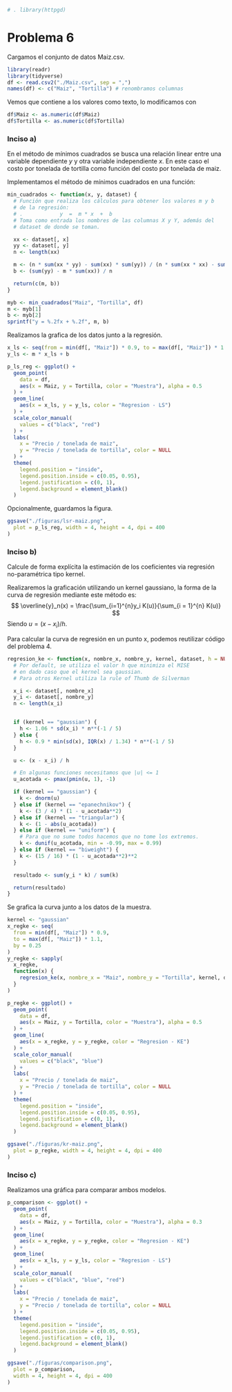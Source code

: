 ```r
# . library(httpgd)
```

# Problema 6

Cargamos el conjunto de datos Maiz.csv.
```r
library(readr)
library(tidyverse)
df <- read.csv2("./Maiz.csv", sep = ",")
names(df) <- c("Maiz", "Tortilla") # renombramos columnas
```

Vemos que contiene a los valores como texto, lo modificamos con 
```r
df$Maiz <- as.numeric(df$Maiz)
df$Tortilla <- as.numeric(df$Tortilla)
```


### Inciso a)

En el método de mínimos cuadrados se busca una relación linear entre una variable dependiente $y$ y otra variable independiente $x$. En este caso el costo por tonelada de tortilla como función del costo por tonelada de maiz.  

Implementamos el método de mínimos cuadrados en una función:

```r
min_cuadrados <- function(x, y, dataset) {
  # Función que realiza los cálculos para obtener los valores m y b
  # de la regresión:
  # .            y  =  m * x  +  b
  # Toma como entrada los nombres de las columnas X y Y, además del
  # dataset de donde se toman.

  xx <- dataset[, x]
  yy <- dataset[, y]
  n <- length(xx)

  m <- (n * sum(xx * yy) - sum(xx) * sum(yy)) / (n * sum(xx * xx) - sum(xx)**2)
  b <- (sum(yy) - m * sum(xx)) / n

  return(c(m, b))
}
```

```r
myb <- min_cuadrados("Maiz", "Tortilla", df)
m <- myb[1]
b <- myb[2]
sprintf("y = %.2fx + %.2f", m, b)
```


Realizamos la grafica de los datos junto a la regresión.
```r
x_ls <- seq(from = min(df[, "Maiz"]) * 0.9, to = max(df[, "Maiz"]) * 1.1, by = 0.25)
y_ls <- m * x_ls + b

p_ls_reg <- ggplot() +
  geom_point(
    data = df,
    aes(x = Maiz, y = Tortilla, color = "Muestra"), alpha = 0.5
  ) +
  geom_line(
    aes(x = x_ls, y = y_ls, color = "Regresion - LS")
  ) +
  scale_color_manual(
    values = c("black", "red")
  ) +
  labs(
    x = "Precio / tonelada de maiz",
    y = "Precio / tonelada de tortilla", color = NULL
  ) +
  theme(
    legend.position = "inside",
    legend.position.inside = c(0.05, 0.95),
    legend.justification = c(0, 1),
    legend.background = element_blank()
  )
```

Opcionalmente, guardamos la figura.

```r
ggsave("./figuras/lsr-maiz.png",
  plot = p_ls_reg, width = 4, height = 4, dpi = 400
)
```

### Inciso b)

Calcule de forma explícita la estimación de los coeficientes via regresión no-paramétrica tipo kernel.  

Realizaremos la graficación utilizando un kernel gaussiano, la forma de la curva de regresión mediante este método es:
$$ \overline{y}_n(x) = \frac{\sum_{i=1}^{n}y_i K(u)}{\sum_{i = 1}^{n} K(u)} $$
Siendo $u = (x-x_i)/h$.  

Para calcular la curva de regresión en un punto x, podemos reutilizar código del problema 4.

```r
regresion_ke <- function(x, nombre_x, nombre_y, kernel, dataset, h = NULL) {
  # Por default, se utiliza el valor h que minimiza el MISE
  # en dado caso que el kernel sea gaussian.
  # Para otros Kernel utiliza la rule of Thumb de Silverman

  x_i <- dataset[, nombre_x]
  y_i <- dataset[, nombre_y]
  n <- length(x_i)


  if (kernel == "gaussian") {
    h <- 1.06 * sd(x_i) * n**(-1 / 5)
  } else {
    h <- 0.9 * min(sd(x), IQR(x) / 1.34) * n**(-1 / 5)
  }

  u <- (x - x_i) / h

  # En algunas funciones necesitamos que |u| <= 1
  u_acotada <- pmax(pmin(u, 1), -1)

  if (kernel == "gaussian") {
    k <- dnorm(u)
  } else if (kernel == "epanechnikov") {
    k <- (3 / 4) * (1 - u_acotada**2)
  } else if (kernel == "triangular") {
    k <- (1 - abs(u_acotada))
  } else if (kernel == "uniform") {
    # Para que no sume todos hacemos que no tome los extremos.
    k <- dunif(u_acotada, min = -0.99, max = 0.99)
  } else if (kernel == "biweight") {
    k <- (15 / 16) * (1 - u_acotada**2)**2
  }

  resultado <- sum(y_i * k) / sum(k)

  return(resultado)
}
```

Se grafica la curva junto a los datos de la muestra.

```r
kernel <- "gaussian"
x_regke <- seq(
  from = min(df[, "Maiz"]) * 0.9,
  to = max(df[, "Maiz"]) * 1.1,
  by = 0.25
)
y_regke <- sapply(
  x_regke,
  function(x) {
    regresion_ke(x, nombre_x = "Maiz", nombre_y = "Tortilla", kernel, df)
  }
)

p_regke <- ggplot() +
  geom_point(
    data = df,
    aes(x = Maiz, y = Tortilla, color = "Muestra"), alpha = 0.5
  ) +
  geom_line(
    aes(x = x_regke, y = y_regke, color = "Regresion - KE")
  ) +
  scale_color_manual(
    values = c("black", "blue")
  ) +
  labs(
    x = "Precio / tonelada de maiz",
    y = "Precio / tonelada de tortilla", color = NULL
  ) +
  theme(
    legend.position = "inside",
    legend.position.inside = c(0.05, 0.95),
    legend.justification = c(0, 1),
    legend.background = element_blank()
  )
```

```r
ggsave("./figuras/kr-maiz.png",
  plot = p_regke, width = 4, height = 4, dpi = 400
)
```


### Inciso c)

Realizamos una gráfica para comparar ambos modelos.

```r
p_comparison <- ggplot() +
  geom_point(
    data = df,
    aes(x = Maiz, y = Tortilla, color = "Muestra"), alpha = 0.3
  ) +
  geom_line(
    aes(x = x_regke, y = y_regke, color = "Regresion - KE")
  ) +
  geom_line(
    aes(x = x_ls, y = y_ls, color = "Regresion - LS")
  ) +
  scale_color_manual(
    values = c("black", "blue", "red")
  ) +
  labs(
    x = "Precio / tonelada de maiz",
    y = "Precio / tonelada de tortilla", color = NULL
  ) +
  theme(
    legend.position = "inside",
    legend.position.inside = c(0.05, 0.95),
    legend.justification = c(0, 1),
    legend.background = element_blank()
  )
```

```r
ggsave("./figuras/comparison.png",
  plot = p_comparison,
  width = 4, height = 4, dpi = 400
)
```



